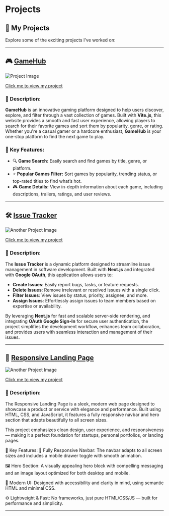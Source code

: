 # Projects

## 🚀 My Projects

Explore some of the exciting projects I've worked on:

---

## 🎮 [GameHub](https://game-hub-peach-one.vercel.app/)

![Project Image](../../static/img/gamehub.png)

[Click me to view my project](https://game-hub-peach-one.vercel.app/)

### 📝 Description:

**GameHub** is an innovative gaming platform designed to help users discover, explore, and filter through a vast collection of games. Built with **Vite.js**, this website provides a smooth and fast user experience, allowing players to search for their favorite games and sort them by popularity, genre, or rating. Whether you're a casual gamer or a hardcore enthusiast, **GameHub** is your one-stop platform to find the next game to play.

### 🌟 Key Features:

- 🔍 **Game Search:** Easily search and find games by title, genre, or platform.
- ⭐ **Popular Games Filter:** Sort games by popularity, trending status, or top-rated titles to find what’s hot.
- 🎮 **Game Details:** View in-depth information about each game, including descriptions, trailers, ratings, and user reviews.

---

## 🛠️ [Issue Tracker](https://issue-tracker-qh2y.vercel.app/)

![Another Project Image](../../static/img/issuetracker.png)

[Click me to view my project](https://issue-tracker-qh2y.vercel.app/)

### 📝 Description:

The **Issue Tracker** is a dynamic platform designed to streamline issue management in software development. Built with **Next.js** and integrated with **Google OAuth**, this application allows users to:

- **Create Issues**: Easily report bugs, tasks, or feature requests.
- **Delete Issues**: Remove irrelevant or resolved issues with a single click.
- **Filter Issues**: View issues by status, priority, assignee, and more.
- **Assign Issues**: Effortlessly assign issues to team members based on expertise or availability.

By leveraging **Next.js** for fast and scalable server-side rendering, and integrating **OAuth Google Sign-In** for secure user authentication, the project simplifies the development workflow, enhances team collaboration, and provides users with seamless interaction and management of their issues.

---

## 🧭 [Responsive Landing Page](https://intro-section-drop-navbar.vercel.app/)

![Another Project Image](../../static/img/responsiveImage.png)

[Click me to view my project](https://intro-section-drop-navbar.vercel.app/)

### 📝 Description:

The Responsive Landing Page is a sleek, modern web page designed to showcase a product or service with elegance and performance. Built using HTML, CSS, and JavaScript, it features a fully responsive navbar and hero section that adapts beautifully to all screen sizes.

This project emphasizes clean design, user experience, and responsiveness — making it a perfect foundation for startups, personal portfolios, or landing pages.

🌟 Key Features:
📱 Fully Responsive Navbar: The navbar adapts to all screen sizes and includes a mobile drawer toggle with smooth animation.

🖼️ Hero Section: A visually appealing hero block with compelling messaging and an image layout optimized for both desktop and mobile.

🎨 Modern UI: Designed with accessibility and clarity in mind, using semantic HTML and minimal CSS.

⚙️ Lightweight & Fast: No frameworks, just pure HTML/CSS/JS — built for performance and simplicity.

---

